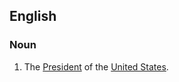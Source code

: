 ==English==

===Noun===
{{en-noun|-}}
# {{label|en|idiomatic|regional}} The [[president|President]] of the [[United States]].